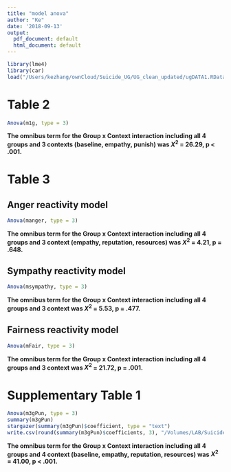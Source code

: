 ```yaml
---
title: "model anova"
author: "Ke"
date: '2018-09-13'
output:
  pdf_document: default
  html_document: default
---
```

```r
library(lme4)
library(car)
load("/Users/kezhang/ownCloud/Suicide_UG/UG_clean_updated/ugDATA1.RData")
```

# Table 2
```r
Anova(m1g, type = 3)
```
**The omnibus term for the Group x Context interaction including all 4 groups and 3 contexts (baseline, empathy, punish) was $X^2$ = 26.29, p < .001.**


# Table 3
## Anger reactivity model
```r
Anova(manger, type = 3)
```
**The omnibus term for the Group x Context interaction including all 4 groups and 3 context (empathy, reputation, resources) was $X^2$ = 4.21, p = .648.**


## Sympathy reactivity model
```r
Anova(msympathy, type = 3)
```
**The omnibus term for the Group x Context interaction including all 4 groups and 3 context was $X^2$ = 5.53, p = .477.**


## Fairness reactivity model
```r
Anova(mFair, type = 3)
```
**The omnibus term for the Group x Context interaction including all 4 groups and 3 context was $X^2$ = 21.72, p = .001.**

# Supplementary Table 1
```r
Anova(m3gPun, type = 3)
summary(m3gPun)
stargazer(summary(m3gPun)$coefficient, type = "text")
write.csv(round(summary(m3gPun)$coefficients, 3), "/Volumes/LAB/Suicide_UG/UG_data_analysis/outputs/punishType/NoIndividual/group4InteractionPun3.csv")

```
**The omnibus term for the Group x Context interaction including all 4 groups and 4 context (baseline, empathy, reputation, resources) was $X^2$ = 41.00, p < .001.**